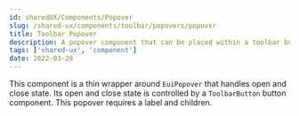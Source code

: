 ```yaml
---
id: sharedUX/Components/Popover
slug: /shared-ux/components/toolbar/popovers/popover
title: Toolbar Popover
description: A popover component that can be placed within a toolbar button.
tags: ['shared-ux', 'component']
date: 2022-03-28
---
```


This component is a thin wrapper around `EuiPopover` that handles open and close state. Its open and close state is controlled by a `ToolbarButton` button component. 
This popover requires a label and children. 